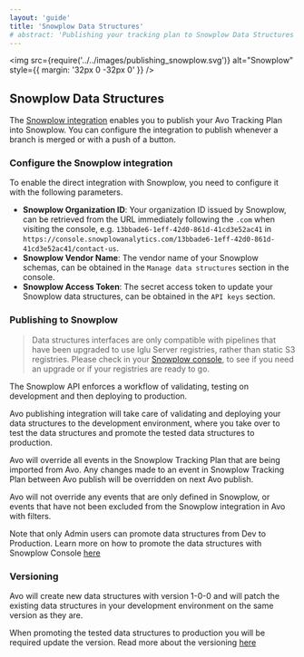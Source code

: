 ```yaml
---
layout: 'guide'
title: 'Snowplow Data Structures'
# abstract: 'Publishing your tracking plan to Snowplow Data Structures'
---
```




<img
  src={require('../../images/publishing_snowplow.svg')}
  alt="Snowplow"
  style={{ margin: '32px 0 -32px 0' }}
/>

## <a name="snowplow"></a> Snowplow Data Structures

The [Snowplow integration](https://docs.snowplowanalytics.com/docs/understanding-tracking-design/managing-data-structures/) enables you to publish your Avo Tracking Plan into Snowplow. You can configure the integration to publish whenever a branch is merged or with a push of a button.

### Configure the Snowplow integration

To enable the direct integration with Snowplow, you need to configure it with the following parameters.

- **Snowplow Organization ID**: Your organization ID issued by Snowplow, can be retrieved from the URL immediately following the `.com` when visiting the console, e.g. `13bbade6-1eff-42d0-861d-41cd3e52ac41` in `https://console.snowplowanalytics.com/13bbade6-1eff-42d0-861d-41cd3e52ac41/contact-us`.
- **Snowplow Vendor Name**: The vendor name of your Snowplow schemas, can be obtained in the `Manage data structures` section in the console.
- **Snowplow Access Token**: The secret access token to update your Snowplow data structures, can be obtained in the `API keys` section.

### Publishing to Snowplow

> Data structures interfaces are only compatible with pipelines that have been upgraded to use Iglu Server registries, rather than static S3 registries. Please check in your [Snowplow console](https://console.snowplowanalytics.com/data-structures/), to see if you need an upgrade or if your registries are ready to go.

The Snowplow API enforces a workflow of validating, testing on development and then deploying to production.

Avo publishing integration will take care of validating and deploying your data structures to the development environment, where you take over to test the data structures and promote the tested data structures to production.

Avo will override all events in the Snowplow Tracking Plan that are being imported from Avo. Any changes made to an event in Snowplow Tracking Plan between Avo publish will be overridden on next Avo publish.

Avo will not override any events that are only defined in Snowplow, or events that have not been excluded from the Snowplow integration in Avo with filters.

Note that only Admin users can promote data structures from Dev to Production. Learn more on how to promote the data structures with Snowplow Console [here](https://docs.snowplow.io/docs/understanding-tracking-design/managing-data-structures/#promoting-a-data-structure)

### Versioning

Avo will create new data structures with version 1-0-0 and will patch the existing data structures in your development environment on the same version as they are.

When promoting the tested data structures to production you will be required update the version. Read more about the versioning [here](https://docs.snowplow.io/docs/understanding-tracking-design/versioning-your-data-structures/)